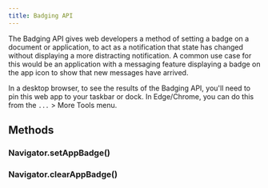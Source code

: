 ```yaml
---
title: Badging API
---
```



The Badging API gives web developers a method of setting a badge on a document or application, to act as a notification that state has changed without displaying a more distracting notification. A common use case for this would be an application with a messaging feature displaying a badge on the app icon to show that new messages have arrived.

In a desktop browser, to see the results of the Badging API, you'll need to pin this web app to your taskbar or dock. In Edge/Chrome, you can do this from the `...` > More Tools menu.

<LinkCard
  title="Badging API - Web APIs | MDN"
  href="https://developer.mozilla.org/en-US/docs/Web/API/Badging_API"
  target="_blank"
/>

## Methods

### Navigator.setAppBadge()

<LinkCard
  title="Navigator: setAppBadge() method | MDN"
  href="https://developer.mozilla.org/en-US/docs/Web/API/Navigator/setAppBadge"
  target="_blank"
/>

<Playground client:only="react" theme="dark" script={Navigator_setAppBadge} />

### Navigator.clearAppBadge()

<LinkCard
  title="Navigator: clearAppBadge() method | MDN"
  href="https://developer.mozilla.org/en-US/docs/Web/API/Navigator/clearAppBadge"
  target="_blank"
/>

<Playground client:only="react" theme="dark" script={Navigator_clearAppBadge} />